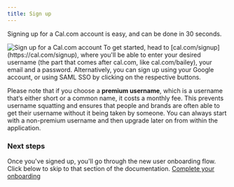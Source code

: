 ```yaml
---
title: Sign up
---
```


Signing up for a Cal.com account is easy, and can be done in 30 seconds.
<Frame style={{ width: "50%", margin: "0 auto" }}>
<img src="/images/signup-main.png" alt="Sign up for a Cal.com account" />
</Frame>
To get started, head to [cal.com/signup](https://cal.com/signup), where you'll be able to enter your desired username (the part that comes after cal.com, like cal.com/bailey), your email and a password. Alternatively, you can sign up using your Google account, or using SAML SSO by clicking on the respective buttons.

Please note that if you choose a **premium username**, which is a username that‘s either short or a common name, it costs a monthly fee. This prevents username squatting and ensures that people and brands are often able to get their username without it being taken by someone. You can always start with a non-premium username and then upgrade later on from within the application.


### Next steps
Once you've signed up, you'll go through the new user onboarding flow. Click below to skip to that section of the documentation.
[Complete your onboarding](https://intercom.help/calcom-inc-e6dea00610aa/en/articles/9929590-complete-your-onboarding)